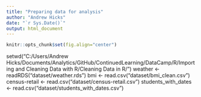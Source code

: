 ```yaml
---
title: "Preparing data for analysis"
author: "Andrew Hicks"
date: "`r Sys.Date()`"
output: html_document
---
```


```r
knitr::opts_chunk$set(fig.align="center")
```
setwd("C:/Users/Andrew Hicks/Documents/Analytics/GitHub/ContinuedLearning/DataCamp/R/Importing and Cleaning Data with R/Cleaning Data in R/")
weather <- readRDS("dataset/weather.rds")
bmi <- read.csv("dataset/bmi_clean.csv")
census-retail <- read.csv("dataset/census-retail.csv")
students_with_dates <- read.csv("dataset/students_with_dates.csv")